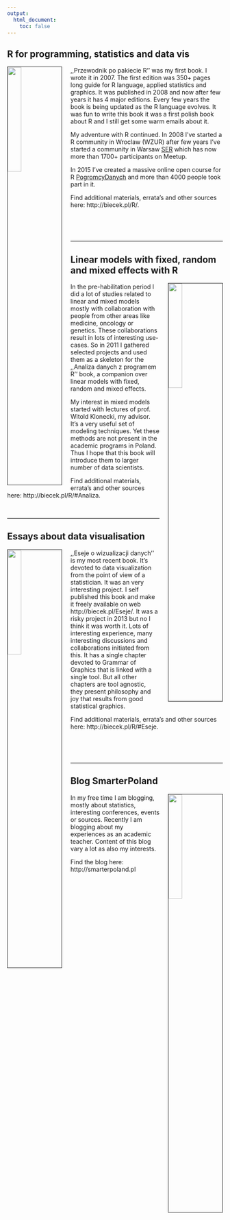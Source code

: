 ```yaml
---
output:
  html_document: 
    toc: false
---
```


<link rel="stylesheet" href="styles.css" type="text/css">

## R for programming, statistics and data vis

<img src="images/okladkaPrzewodnikR.png" style="width:25%; border:1px solid; margin-right: 20px" align="left">
,,Przewodnik po pakiecie R'' was my first book. I wrote it in 2007. The first edition was 350+ pages long guide for R language, applied statistics and graphics. It was published in 2008 and now after few years it has 4 major editions. Every few years the book is being updated as the R language evolves. It was fun to write this book it was a first polish book about R and I still get some warm emails about it.

My adventure with R continued. In 2008 I've started a R community in Wroclaw (WZUR) after few years I've started a community in Warsaw [SER](meetup.com/Spotkania-Entuzjastow-R-Warsaw-R-Users-Group-Meetup/) which has now more than 1700+ participants on Meetup. 

In 2015 I've created a massive online open course for R [PogromcyDanych](http://biecek.pl/R/#Pogromcy) and more than 4000 people took part in it.

Find additional materials, errata’s and other sources here: http://biecek.pl/R/.

<br/>

<br/>

<hr/>

## Linear models with fixed, random and mixed effects with R

<img src="images/okladkaAnalizaDanych.png" style="width:25%; border:1px solid; margin-left: 20px" align="right">
In the pre-habilitation period I did a lot of studies related to linear and mixed models mostly with collaboration with people from other areas like medicine, oncology or genetics. These collaborations result in lots of interesting use-cases. So in 2011 I gathered selected projects and used them as a skeleton for the ,,Analiza danych z programem R'' book, a companion over linear models with fixed, random and mixed effects.

My interest in mixed models started with lectures of prof. Witold Klonecki, my advisor. It's a very useful set of modeling techniques. Yet these methods are not present in the academic programs in Poland. Thus I hope that this book will introduce them to larger number of data scientists.

Find additional materials, errata’s and other sources here: http://biecek.pl/R/#Analiza.

<br/>

<hr/>

## Essays about data visualisation

<img src="images/EsejeO.jpg" style="width:25%; border:1px solid; margin-right: 20px" align="left">
,,Eseje o wizualizacji danych'' is my most recent book. It's devoted to data visualization from the point of view of a statistician. 
It was an very interesting project. I self published this book and make it freely available on web http://biecek.pl/Eseje/. It was a risky project in 2013 but no I think it was worth it. 
Lots of interesting experience, many interesting discussions and collaborations initiated from this.
It has a single chapter devoted to Grammar of Graphics that is linked with a single tool. But all other chapters are tool agnostic, they present philosophy and joy that results from good statistical graphics. 

Find additional materials, errata’s and other sources here: http://biecek.pl/R/#Eseje.

<br/>

<br/>

<hr/>

## Blog SmarterPoland 

<img src="images/logoSmarterPoland.png" style="width:25%; border:1px solid; margin-left: 20px" align="right">
In my free time I am blogging, mostly about statistics, interesting conferences, events or sources.
Recently I am blogging about my experiences as an academic teacher.
Content of this blog vary a lot as also my interests.

Find the blog here: http://smarterpoland.pl

